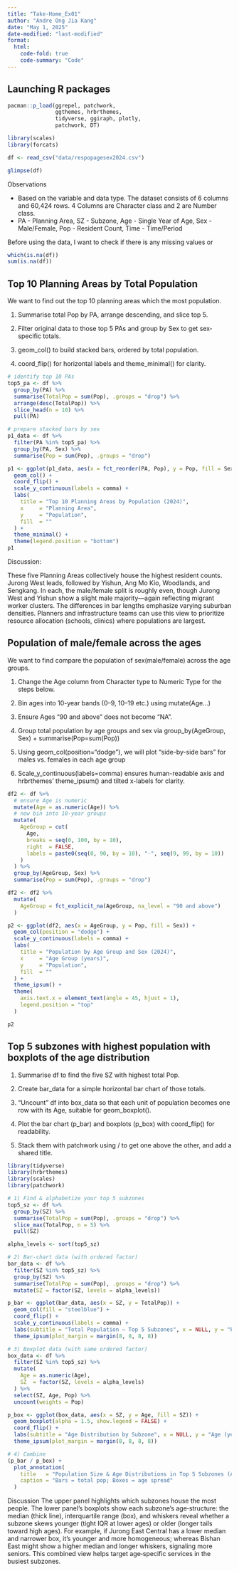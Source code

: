 ```yaml
---
title: "Take-Home_Ex01"
author: "Andre Ong Jia Kang"
date: "May 1, 2025"
date-modified: "last-modified"
format:
  html:
    code-fold: true
    code-summary: "Code"
---
```


## Launching R packages

```r
pacman::p_load(ggrepel, patchwork, 
               ggthemes, hrbrthemes,
               tidyverse, ggiraph, plotly, 
               patchwork, DT) 

library(scales)
library(forcats)
```

```r
df <- read_csv("data/respopagesex2024.csv")
```
```r
glimpse(df)
```

::::: spgoals
::: spgoals-header
Observations
:::

::: spgoals-container
-   Based on the variable and data type. The dataset consists of 6 columns and 60,424 rows. 4 Columns are Character class and 2 are Number class.
-   PA - Planning Area, SZ - Subzone, Age - Single Year of Age, Sex - Male/Female, Pop - Resident Count, Time - Time/Period
:::
:::::


Before using the data, I want to check if there is any missing values or 
```r
which(is.na(df))
sum(is.na(df))
```


## Top 10 Planning Areas by Total Population

We want to find out the top 10 planning areas which the most population.

1. Summarise total Pop by PA, arrange descending, and slice top 5.

2. Filter original data to those top 5 PAs and group by Sex to get sex‐specific totals.

3. geom_col() to build stacked bars, ordered by total population.

4. coord_flip() for horizontal labels and theme_minimal() for clarity.

```r
# identify top 10 PAs
top5_pa <- df %>%
  group_by(PA) %>%
  summarise(TotalPop = sum(Pop), .groups = "drop") %>%
  arrange(desc(TotalPop)) %>%
  slice_head(n = 10) %>%
  pull(PA)

# prepare stacked bars by sex
p1_data <- df %>%
  filter(PA %in% top5_pa) %>%
  group_by(PA, Sex) %>%
  summarise(Pop = sum(Pop), .groups = "drop")

p1 <- ggplot(p1_data, aes(x = fct_reorder(PA, Pop), y = Pop, fill = Sex)) +
  geom_col() +
  coord_flip() +
  scale_y_continuous(labels = comma) +
  labs(
    title = "Top 10 Planning Areas by Population (2024)",
    x     = "Planning Area",
    y     = "Population",
    fill  = ""
  ) +
  theme_minimal() +
  theme(legend.position = "bottom")
p1

```
Discussion:

These five Planning Areas collectively house the highest resident counts. Jurong West leads, followed by Yishun, Ang Mo Kio, Woodlands, and Sengkang. In each, the male/female split is roughly even, though Jurong West and Yishun show a slight male majority—again reflecting migrant worker clusters. The differences in bar lengths emphasize varying suburban densities. Planners and infrastructure teams can use this view to prioritize resource allocation (schools, clinics) where populations are largest.



## Population of male/female across the ages

We want to find compare the population of sex(male/female) across the age groups.

1. Change the Age column from Character type to Numeric Type for the steps below.

2. Bin ages into 10-year bands (0–9, 10–19 etc.) using mutate(Age...)

3. Ensure Ages "90 and above" does not become "NA".

4. Group total population by age groups and sex via group_by(AgeGroup, Sex) + summarise(Pop=sum(Pop))

5. Using geom_col(position="dodge"), we will plot "side-by-side bars" for males vs. females in each age group

6. Scale_y_continuous(labels=comma) ensures human-readable axis and hrbrthemes’ theme_ipsum() and tilted x-labels for clarity.

```r

df2 <- df %>%
  # ensure Age is numeric
  mutate(Age = as.numeric(Age)) %>%
  # now bin into 10-year groups
  mutate(
    AgeGroup = cut(
      Age,
      breaks = seq(0, 100, by = 10),
      right  = FALSE,
      labels = paste0(seq(0, 90, by = 10), "-", seq(9, 99, by = 10))
    )
  ) %>%
  group_by(AgeGroup, Sex) %>%
  summarise(Pop = sum(Pop), .groups = "drop")

df2 <- df2 %>%
  mutate(
    AgeGroup = fct_explicit_na(AgeGroup, na_level = "90 and above")
  )

p2 <- ggplot(df2, aes(x = AgeGroup, y = Pop, fill = Sex)) +
  geom_col(position = "dodge") +
  scale_y_continuous(labels = comma) +
  labs(
    title = "Population by Age Group and Sex (2024)",
    x     = "Age Group (years)",
    y     = "Population",
    fill  = ""
  ) +
  theme_ipsum() +
  theme(
    axis.text.x = element_text(angle = 45, hjust = 1),
    legend.position = "top"
  )

p2

```

## Top 5 subzones with highest population with boxplots of the age distribution

1. Summarise df to find the five SZ with highest total Pop.

2. Create bar_data for a simple horizontal bar chart of those totals.

3. “Uncount” df into box_data so that each unit of population becomes one row with its Age, suitable for geom_boxplot().

4. Plot the bar chart (p_bar) and boxplots (p_box) with coord_flip() for readability.

5. Stack them with patchwork using / to get one above the other, and add a shared title.

```r
library(tidyverse)
library(hrbrthemes)
library(scales)
library(patchwork)

# 1) Find & alphabetize your top 5 subzones
top5_sz <- df %>% 
  group_by(SZ) %>% 
  summarise(TotalPop = sum(Pop), .groups = "drop") %>% 
  slice_max(TotalPop, n = 5) %>% 
  pull(SZ)

alpha_levels <- sort(top5_sz)

# 2) Bar‐chart data (with ordered factor)
bar_data <- df %>% 
  filter(SZ %in% top5_sz) %>% 
  group_by(SZ) %>% 
  summarise(TotalPop = sum(Pop), .groups = "drop") %>%
  mutate(SZ = factor(SZ, levels = alpha_levels))

p_bar <- ggplot(bar_data, aes(x = SZ, y = TotalPop)) +
  geom_col(fill = "steelblue") +
  coord_flip() +
  scale_y_continuous(labels = comma) +
  labs(subtitle = "Total Population – Top 5 Subzones", x = NULL, y = "Population") +
  theme_ipsum(plot_margin = margin(8, 8, 8, 8))

# 3) Boxplot data (with same ordered factor)
box_data <- df %>% 
  filter(SZ %in% top5_sz) %>% 
  mutate(
    Age = as.numeric(Age),
    SZ  = factor(SZ, levels = alpha_levels)
  ) %>% 
  select(SZ, Age, Pop) %>% 
  uncount(weights = Pop)

p_box <- ggplot(box_data, aes(x = SZ, y = Age, fill = SZ)) +
  geom_boxplot(alpha = 1.5, show.legend = FALSE) +
  coord_flip() +
  labs(subtitle = "Age Distribution by Subzone", x = NULL, y = "Age (years)") +
  theme_ipsum(plot_margin = margin(8, 8, 8, 8))

# 4) Combine
(p_bar / p_box) +
  plot_annotation(
    title   = "Population Size & Age Distributions in Top 5 Subzones (A–Z)",
    caption = "Bars = total pop; Boxes = age spread"
  )

```

Discussion
The upper panel highlights which subzones house the most people. The lower panel’s boxplots show each subzone’s age‐structure: the median (thick line), interquartile range (box), and whiskers reveal whether a subzone skews younger (tight IQR at lower ages) or older (longer tails toward high ages). For example, if Jurong East Central has a lower median and narrower box, it’s younger and more homogeneous; whereas Bishan East might show a higher median and longer whiskers, signaling more seniors. This combined view helps target age‐specific services in the busiest subzones.
